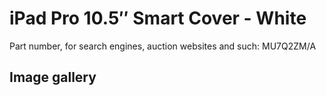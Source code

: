 
# iPad Pro 10.5″ Smart Cover - White

Part number, for search engines, auction websites and such: MU7Q2ZM/A

## Image gallery

<div style={{ width: '100%', maxWidth: '768px' }}>
<GalleryComponent
    images={[
      {
        original: "/everysource/MU7Q2.webp",
        thumbnail: "/everypreview/MU7Q2.webp",
      }
    ]}
  />
</div>
